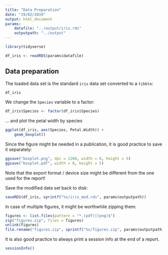 ```yaml
---
title: "Data Preparation"
date: "19/02/2019"
output: html_document
params:
    datafile: "../output/iris.rds"
    outputpath: "../output"
---
```


```r
library(tidyverse)

df_iris <- readRDS(params$datafile)
```



## Data preparation

The loaded data set is the standard `iris` data set converted to a `tibble`:

```r
df_iris
```

We change the `Species` variable to a factor:

```r
df_iris$Species <- factor(df_iris$Species)
```

... and plot the petal width by species

```r
ggplot(df_iris, aes(Species, Petal.Width)) +
    geom_boxplot()
```

Since the figure might be needed in a publication, it is good practice
to save it separately:

```r
ggsave("boxplot.png", dpi = 1200, width = 8, height = 5)
ggsave("boxplot.pdf", width = 8, height = 5)
```

Note that the export format / device size might be different from the one
used for the report!

Save the modified data set back to disk:
```r
saveRDS(df_iris, sprintf("%s/iris_mod.rds", params$outputpath))
```

In case of multiple figures, it might be worthwhile zipping them:

```r
figures <- list.files(pattern = "*.(pdf)|(png)$")
zip("figures.zip", files = figures)
unlink(figures)
file.rename("figures.zip", sprintf("%s/figures.zip", params$outputpath))
```

It is also good practice to always print a session info at the end of a report.

```r
sessionInfo()
```
